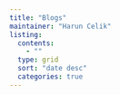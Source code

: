 ```yaml
---
title: "Blogs"
maintainer: "Harun Celik"
listing: 
  contents:
    - ""
  type: grid
  sort: "date desc"
  categories: true
---
```


